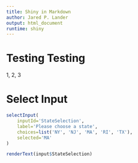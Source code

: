 ```yaml
---
title: Shiny in Markdown
author: Jared P. Lander
output: html_document
runtime: shiny
---
```


# Testing Testing

1, 2, 3

# Select Input

```r
selectInput(
    inputId='StateSelection',
    label='Please choose a state',
    choices=list('NY', 'NJ', 'MA', 'RI', 'TX'),
    selected='MA'
)
```

```r
renderText(input$StateSelection)
```

